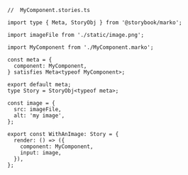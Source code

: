 ```tsx
//  MyComponent.stories.ts

import type { Meta, StoryObj } from '@storybook/marko';

import imageFile from './static/image.png';

import MyComponent from './MyComponent.marko';

const meta = {
  component: MyComponent,
} satisfies Meta<typeof MyComponent>;

export default meta;
type Story = StoryObj<typeof meta>;

const image = {
  src: imageFile,
  alt: 'my image',
};

export const WithAnImage: Story = {
  render: () => ({
    component: MyComponent,
    input: image,
  }),
};
```
